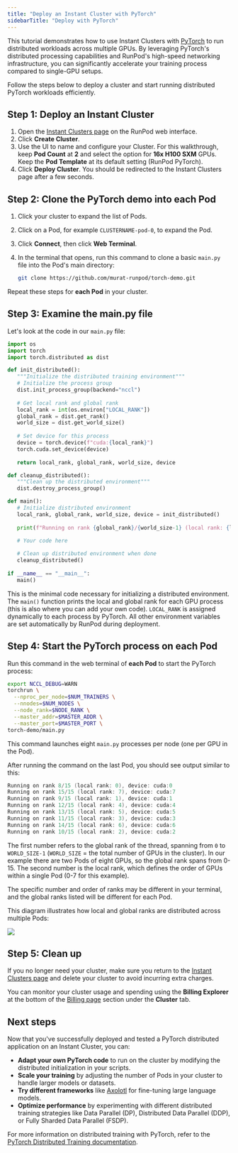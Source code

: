 ```yaml
---
title: "Deploy an Instant Cluster with PyTorch"
sidebarTitle: "Deploy with PyTorch"
---
```


This tutorial demonstrates how to use Instant Clusters with [PyTorch](http://pytorch.org) to run distributed workloads across multiple GPUs. By leveraging PyTorch's distributed processing capabilities and RunPod's high-speed networking infrastructure, you can significantly accelerate your training process compared to single-GPU setups.

Follow the steps below to deploy a cluster and start running distributed PyTorch workloads efficiently.

## Step 1: Deploy an Instant Cluster

1. Open the [Instant Clusters page](https://www.runpod.io/console/cluster) on the RunPod web interface.
2. Click **Create Cluster**.
3. Use the UI to name and configure your Cluster. For this walkthrough, keep **Pod Count** at **2** and select the option for **16x H100 SXM** GPUs. Keep the **Pod Template** at its default setting (RunPod PyTorch).
4. Click **Deploy Cluster**. You should be redirected to the Instant Clusters page after a few seconds.

## Step 2: Clone the PyTorch demo into each Pod

1. Click your cluster to expand the list of Pods.

2. Click on a Pod, for example `CLUSTERNAME-pod-0`, to expand the Pod.

3. Click **Connect**, then click **Web Terminal**.

4. In the terminal that opens, run this command to clone a basic `main.py` file into the Pod's main directory:

   ```sh
   git clone https://github.com/murat-runpod/torch-demo.git
   ```

Repeat these steps for **each Pod** in your cluster.

## Step 3: Examine the main.py file

Let's look at the code in our `main.py` file:

```python main.py
import os
import torch
import torch.distributed as dist

def init_distributed():
   """Initialize the distributed training environment"""
   # Initialize the process group
   dist.init_process_group(backend="nccl")
   
   # Get local rank and global rank
   local_rank = int(os.environ["LOCAL_RANK"])
   global_rank = dist.get_rank()
   world_size = dist.get_world_size()
   
   # Set device for this process
   device = torch.device(f"cuda:{local_rank}")
   torch.cuda.set_device(device)
       
   return local_rank, global_rank, world_size, device

def cleanup_distributed():
   """Clean up the distributed environment"""
   dist.destroy_process_group()

def main():
   # Initialize distributed environment
   local_rank, global_rank, world_size, device = init_distributed()
   
   print(f"Running on rank {global_rank}/{world_size-1} (local rank: {local_rank}), device: {device}")

   # Your code here
   
   # Clean up distributed environment when done
   cleanup_distributed()
   
if __name__ == "__main__":
   main()
```

This is the minimal code necessary for initializing a distributed environment. The `main()` function prints the local and global rank for each GPU process (this is also where you can add your own code). `LOCAL_RANK` is assigned dynamically to each process by PyTorch. All other environment variables are set automatically by RunPod during deployment.

## Step 4: Start the PyTorch process on each Pod

Run this command in the web terminal of **each Pod** to start the PyTorch process:

```bash launcher.sh
export NCCL_DEBUG=WARN
torchrun \
  --nproc_per_node=$NUM_TRAINERS \
  --nnodes=$NUM_NODES \
  --node_rank=$NODE_RANK \
  --master_addr=$MASTER_ADDR \
  --master_port=$MASTER_PORT \
torch-demo/main.py
```

This command launches eight `main.py` processes per node (one per GPU in the Pod).

After running the command on the last Pod, you should see output similar to this:

```csharp
Running on rank 8/15 (local rank: 0), device: cuda:0
Running on rank 15/15 (local rank: 7), device: cuda:7
Running on rank 9/15 (local rank: 1), device: cuda:1
Running on rank 12/15 (local rank: 4), device: cuda:4
Running on rank 13/15 (local rank: 5), device: cuda:5
Running on rank 11/15 (local rank: 3), device: cuda:3
Running on rank 14/15 (local rank: 6), device: cuda:6
Running on rank 10/15 (local rank: 2), device: cuda:2
```

The first number refers to the global rank of the thread, spanning from `0` to `WORLD_SIZE-1` (`WORLD_SIZE` = the total number of GPUs in the cluster). In our example there are two Pods of eight GPUs, so the global rank spans from 0-15. The second number is the local rank, which defines the order of GPUs within a single Pod (0-7 for this example).

The specific number and order of ranks may be different in your terminal, and the global ranks listed will be different for each Pod.

This diagram illustrates how local and global ranks are distributed across multiple Pods:

<Frame>
  <img src="/images/79e746f3-instant-clusters-rank-diagram.png" />
</Frame>

## Step 5: Clean up

If you no longer need your cluster, make sure you return to the [Instant Clusters page](https://www.runpod.io/console/cluster) and delete your cluster to avoid incurring extra charges.

<Info>

You can monitor your cluster usage and spending using the **Billing Explorer** at the bottom of the [Billing page](https://www.runpod.io/console/user/billing) section under the **Cluster** tab.

</Info>

## Next steps

Now that you've successfully deployed and tested a PyTorch distributed application on an Instant Cluster, you can:

* **Adapt your own PyTorch code** to run on the cluster by modifying the distributed initialization in your scripts.
* **Scale your training** by adjusting the number of Pods in your cluster to handle larger models or datasets.
* **Try different frameworks** like [Axolotl](/instant-clusters/axolotl) for fine-tuning large language models.
* **Optimize performance** by experimenting with different distributed training strategies like Data Parallel (DP), Distributed Data Parallel (DDP), or Fully Sharded Data Parallel (FSDP).

For more information on distributed training with PyTorch, refer to the [PyTorch Distributed Training documentation](https://pytorch.org/tutorials/beginner/dist_overview.html).
